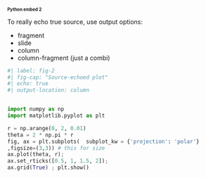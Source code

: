 # Python embed 2 {style="font-size: 0.7em;"}

To really echo true source,  use output options:

- fragment
- slide
- column
- column-fragment (just  a combi)


```python
#| label: fig-2
#| fig-cap: "Source-echoed plot"
#| echo: true
#| output-location: column


import numpy as np
import matplotlib.pyplot as plt

r = np.arange(0, 2, 0.01)
theta = 2 * np.pi * r
fig, ax = plt.subplots(  subplot_kw = {'projection': 'polar'} 
,figsize=(3,3)) # this for size 
ax.plot(theta, r);
ax.set_rticks([0.5, 1, 1.5, 2]); 
ax.grid(True) ; plt.show()
```
